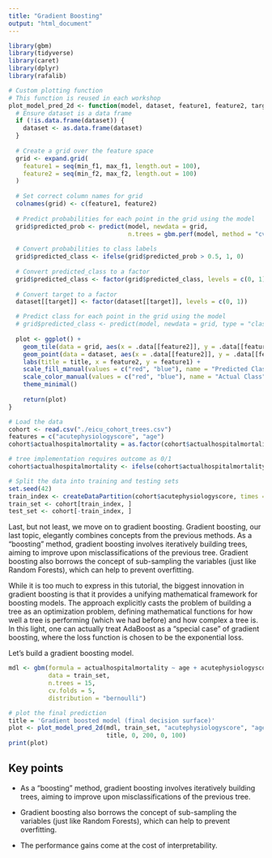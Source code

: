 ```yaml
---
title: "Gradient Boosting"
output: "html_document"
---
```


```r
library(gbm)
library(tidyverse)
library(caret)
library(dplyr)
library(rafalib)
```

```r
# Custom plotting function
# This function is reused in each workshop
plot_model_pred_2d <- function(model, dataset, feature1, feature2, target, title, min_f1, max_f1, min_f2, max_f2) {
  # Ensure dataset is a data frame
  if (!is.data.frame(dataset)) {
    dataset <- as.data.frame(dataset)
  }
  
  # Create a grid over the feature space
  grid <- expand.grid(
    feature1 = seq(min_f1, max_f1, length.out = 100),
    feature2 = seq(min_f2, max_f2, length.out = 100)
  )
  
  # Set correct column names for grid
  colnames(grid) <- c(feature1, feature2)
  
  # Predict probabilities for each point in the grid using the model
  grid$predicted_prob <- predict(model, newdata = grid,
                                 n.trees = gbm.perf(model, method = "cv", plot.it = FALSE), type = "response")
  
  # Convert probabilities to class labels
  grid$predicted_class <- ifelse(grid$predicted_prob > 0.5, 1, 0)
  
  # Convert predicted_class to a factor
  grid$predicted_class <- factor(grid$predicted_class, levels = c(0, 1))
  
  # Convert target to a factor
  dataset[[target]] <- factor(dataset[[target]], levels = c(0, 1))

  # Predict class for each point in the grid using the model
  # grid$predicted_class <- predict(model, newdata = grid, type = "class")
  
  plot <- ggplot() +
    geom_tile(data = grid, aes(x = .data[[feature2]], y = .data[[feature1]], fill = .data$predicted_class), alpha = 0.3) +
    geom_point(data = dataset, aes(x = .data[[feature2]], y = .data[[feature1]], color = .data[[target]]), size = 2) +
    labs(title = title, x = feature2, y = feature1) +
    scale_fill_manual(values = c("red", "blue"), name = "Predicted Class") +
    scale_color_manual(values = c("red", "blue"), name = "Actual Class") +
    theme_minimal()
  
    return(plot)
}
```

```r
# Load the data
cohort <- read.csv("./eicu_cohort_trees.csv")
features = c("acutephysiologyscore", "age")
cohort$actualhospitalmortality = as.factor(cohort$actualhospitalmortality)

# tree implementation requires outcome as 0/1
cohort$actualhospitalmortality <- ifelse(cohort$actualhospitalmortality == levels(cohort$actualhospitalmortality)[1], 0, 1)

# Split the data into training and testing sets
set.seed(42)
train_index <- createDataPartition(cohort$acutephysiologyscore, times = 1, p = 0.7, list = FALSE)
train_set <- cohort[train_index, ]
test_set <- cohort[-train_index, ]
```

Last, but not least, we move on to gradient boosting. Gradient boosting, our last topic, elegantly combines concepts from the previous methods. As a "boosting" method, gradient boosting involves iteratively building trees, aiming to improve upon misclassifications of the previous tree. Gradient boosting also borrows the concept of sub-sampling the variables (just like Random Forests), which can help to prevent overfitting.

While it is too much to express in this tutorial, the biggest innovation in gradient boosting is that it provides a unifying mathematical framework for boosting models. The approach explicitly casts the problem of building a tree as an optimization problem, defining mathematical functions for how well a tree is performing (which we had before) and how complex a tree is. In this light, one can actually treat AdaBoost as a "special case" of gradient boosting, where the loss function is chosen to be the exponential loss.

Let's build a gradient boosting model.

```r
mdl <- gbm(formula = actualhospitalmortality ~ age + acutephysiologyscore,
           data = train_set, 
           n.trees = 15,
           cv.folds = 5,
           distribution = "bernoulli")

# plot the final prediction
title = 'Gradient boosted model (final decision surface)'
plot <- plot_model_pred_2d(mdl, train_set, "acutephysiologyscore", "age", "actualhospitalmortality",
                           title, 0, 200, 0, 100)
print(plot)
```
## Key points

- As a “boosting” method, gradient boosting involves iteratively building trees, aiming to improve upon misclassifications of the previous tree.

- Gradient boosting also borrows the concept of sub-sampling the variables (just like Random Forests), which can help to prevent overfitting.

- The performance gains come at the cost of interpretability.

